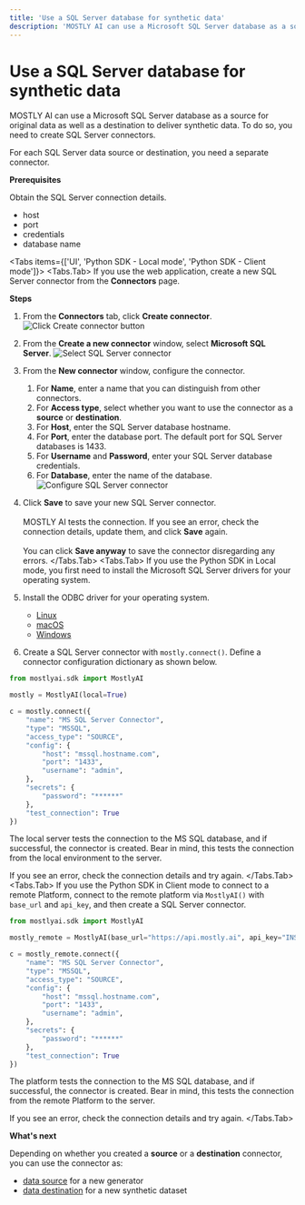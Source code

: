 ```yaml
---
title: 'Use a SQL Server database for synthetic data'
description: 'MOSTLY AI can use a Microsoft SQL Server database as a source for original data as well as a destination to deliver synthetic data. To do so, you need to create SQL Server connectors.'
---
```



# Use a SQL Server database for synthetic data

MOSTLY AI can use a Microsoft SQL Server database as a source for original data as well as a destination to deliver synthetic data. To do so, you need to create SQL Server connectors.

For each SQL Server data source or destination, you need a separate connector.

**Prerequisites**

Obtain the SQL Server connection details.

* host
* port
* credentials
* database name

<Tabs items={['UI', 'Python SDK - Local mode', 'Python SDK - Client mode']}>
<Tabs.Tab>
If you use the web application, create a new SQL Server connector from the **Connectors** page.

**Steps**

1. From the **Connectors** tab, click **Create connector**.
    <Image
        src="/docs/docimages/connectors/create-connector-01-click.webp"
        alt="Click Create connector button"
        width={800}
        height={500}
    />
2. From the **Create a new connector** window, select **Microsoft SQL Server**.
    <Image
        src="/docs/docimages/connectors/sql-server/create-connector-02-select-sql-server.webp"
        alt="Select SQL Server connector"
        width={800}
        height={500}
    />
3. From the **New connector** window, configure the connector.
    1. For **Name**, enter a name that you can distinguish from other connectors.
    2. For **Access type**, select whether you want to use the connector as a **source** or **destination**.
    3. For **Host**, enter the SQL Server database hostname.
    4. For **Port**, enter the database port.
        <Callout type="info">
        The default port for SQL Server databases is 1433.
        </Callout>
    5. For **Username** and **Password**, enter your SQL Server database credentials.
    6. For **Database**, enter the name of the database.
        <Image
            src="/docs/docimages/connectors/sql-server/create-connector-03-configure-sql-server.webp" alt="Configure SQL Server connector"
            width={400}
            height={500}
        />
5. Click **Save** to save your new SQL Server connector.<br /><br />
    MOSTLY AI tests the connection. If you see an error, check the connection details, update them, and click **Save** again.<br /><br />
    You can click **Save anyway** to save the connector disregarding any errors.
</Tabs.Tab>
<Tabs.Tab>
If you use the Python SDK in Local mode, you first need to install the Microsoft SQL Server drivers for your operating system.

1. Install the ODBC driver for your operating system.
    * [Linux](https://learn.microsoft.com/en-us/sql/connect/odbc/linux-mac/installing-the-microsoft-odbc-driver-for-sql-server)
    * [macOS](https://learn.microsoft.com/en-us/sql/connect/odbc/linux-mac/install-microsoft-odbc-driver-sql-server-macos)
    * [Windows](https://learn.microsoft.com/en-us/sql/connect/odbc/download-odbc-driver-for-sql-server?view=sql-server-ver16)
2. Create a SQL Server connector with `mostly.connect()`. Define a connector configuration dictionary as shown below.
```python copy filename="python"
from mostlyai.sdk import MostlyAI

mostly = MostlyAI(local=True)

c = mostly.connect({
    "name": "MS SQL Server Connector",
    "type": "MSSQL",
    "access_type": "SOURCE",
    "config": {
        "host": "mssql.hostname.com",
        "port": "1433",
        "username": "admin",
    },
    "secrets": {
        "password": "******"
    },
    "test_connection": True
})
```

The local server tests the connection to the MS SQL database, and if successful, the connector is created. Bear in mind, this tests the connection from the local environment to the server.

If you see an error, check the connection details and try again.
</Tabs.Tab>
<Tabs.Tab>
If you use the Python SDK in Client mode to connect to a remote Platform, connect to the remote platform via `MostlyAI()` with `base_url` and `api_key`, and then create a SQL Server connector.

```python copy filename="python"
from mostlyai.sdk import MostlyAI

mostly_remote = MostlyAI(base_url="https://api.mostly.ai", api_key="INSERT_API_KEY")

c = mostly_remote.connect({
    "name": "MS SQL Server Connector",
    "type": "MSSQL",
    "access_type": "SOURCE",
    "config": {
        "host": "mssql.hostname.com",
        "port": "1433",
        "username": "admin",
    },
    "secrets": {
        "password": "******"
    },
    "test_connection": True
})
```

The platform tests the connection to the MS SQL database, and if successful, the connector is created. Bear in mind, this tests the connection from the remote Platform to the server.

If you see an error, check the connection details and try again.
</Tabs.Tab>
</Tabs>


**What's next**

Depending on whether you created a **source** or a **destination** connector, you can use the connector as:

* [data source](../use/data-source) for a new generator
* [data destination](../use/data-destination) for a new synthetic dataset